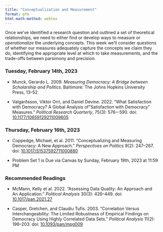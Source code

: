 ```yaml
---
title: "Conceptualization and Measurement"
format: gfm
html-math-method: webtex
---
```


Once we've identified a research question and outlined a set of 
theoretical relationships, we need to either find or develop ways to measure 
or *operationalize* the underlying concepts. This week we'll consider questions 
of whether our measures adequately capture the concepts we claim they do, 
identifying the appropriate level at which to take measurements, and the 
trade-offs between parsimony and precision.

### Tuesday, February 14th, 2023

- Munck, Gerardo L. 2009. *Measuring Democracy: A Bridge between Scholarship and Politics.* Baltimore: The Johns Hopkins University Press, 13--52

- Valgarðsson, Viktor Orri, and Daniel Devine. 2022. "What Satisfaction with 
Democracy? A Global Analysis of "Satisfaction with Democracy" Measures." *Political Research Quarterly*, 75(3): 576–-590. doi: [10.1177/10659129211009605](https://doi.org/10.1177/10659129211009605)

### Thursday, February 16th, 2023

- Coppedge, Michael, et al. 2011. "Conceptualizing and Measuring Democracy: A New Approach." *Perspectives on Politics* 9(2): 247--267. doi: [10.1017/S1537592711000880](https://doi.org/10.1017/S1537592711000880)

- Problem Set 1 is Due via Canvas by Sunday, February 19th, 2023 at 11:59 PM

### Recommended Readings

- McMann, Kelly et al. 2022. "Assessing Data Quality: An Approach and An Application." *Political Analysis* 30(3): 426–449. doi: [10.1017/pan.2021.27](https://doi.org/10.1017/pan.2021.27)

- Casper, Gretchen, and Claudiu Tufis. 2003. "Correlation Versus Interchangeability: The Limited Robustness of Empirical Findings on Democracy Using Highly Correlated Data Sets." *Political Analysis* 11(2): 196–203. doi: [10.1093/pan/mpg009](https://doi.org/10.1093/pan/mpg009)